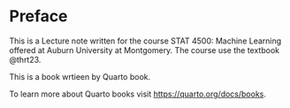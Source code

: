 # Preface {.unnumbered}

This is a Lecture note  written for the course STAT 4500: Machine Learning offered at Auburn University at Montgomery. The course use the textbook @thrt23. 

This is a book wrtieen by Quarto book.

To learn more about Quarto books visit <https://quarto.org/docs/books>.

